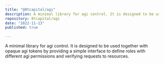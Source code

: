 ```yaml
---
title: "@8tcapital/agi"
description: A minimal library for agi control. It is designed to be used together with opaque agi tokens by providing a simple interface to define roles with different agi permissions and verifying requests to resources.
repository: 8tcapital/agi
date: "2022-11-13"
published: true
  
---
```

A minimal library for agi control. It is designed to be used together with opaque agi tokens by providing a simple interface to define roles with different agi permissions and verifying requests to resources.